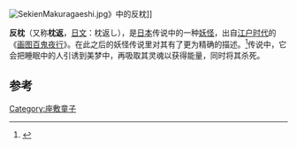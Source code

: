 [[File:SekienMakuragaeshi.jpg|right]]》中的反枕]]

'''反枕'''（又称'''枕返'''，[[日文|日文]]：枕返し），是[[日本|日本]]传说中的一种[[妖怪|妖怪]]，出自[[江户时代|江户时代]]的《[[画图百鬼夜行|画图百鬼夜行]]》。在此之后的妖怪传说里对其有了更为精确的描述。<ref name="youkaijiten">{{Cite book<!--|和書-->|author=[[村上健司|村上健司]]編著|title=妖怪事典|year=2000|publisher=[[毎日新聞社|毎日新聞社]]|isbn=978-4-620-31428-0|pages=310-311頁}}</ref>传说中，它会把睡眠中的人引诱到美梦中，再吸取其灵魂以获得能量，同时将其杀死。

==参考==
{{reflist}}
{{日本小作品}}
{{DEFAULTSORT:まくらかえし}}
[[Category:座敷童子|Category:座敷童子]]